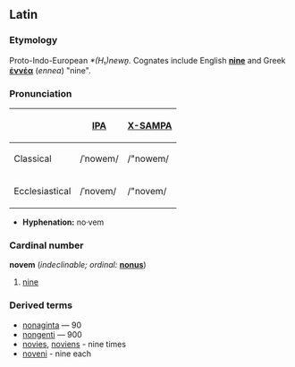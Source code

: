 ==Latin==
===Etymology===
Proto-Indo-European ''*(H₁)newn̥.''  Cognates include English '''[[nine]]''' and Greek '''[[ἐννέα]]''' (''ennea'') "nine".

===Pronunciation===
{| border=1 cellpadding=5
! !! [[w:International Phonetic Alphabet|IPA]] !! [[w:X-SAMPA|X-SAMPA]]
|-
! Classical
| /ˈnowem/ || /"nowem/
|-
! Ecclesiastical
| /ˈnovem/ || /"novem/
|}

*'''Hyphenation:''' no·vem

===Cardinal number===
'''novem''' (''indeclinable; ordinal:'' '''[[nonus]]''')
# [[nine]]

===Derived terms===
*[[nonaginta]] — 90
*[[nongenti]] — 900
*[[novies]], [[noviens]] - nine times
*[[noveni]] - nine each